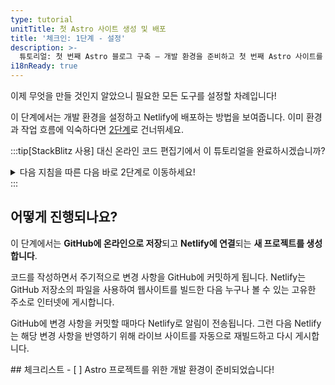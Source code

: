 ```yaml
---
type: tutorial
unitTitle: 첫 Astro 사이트 생성 및 배포
title: '체크인: 1단계 - 설정'
description: >-
  튜토리얼: 첫 번째 Astro 블로그 구축 — 개발 환경을 준비하고 첫 번째 Astro 사이트를 생성 및 배포하세요.
i18nReady: true
---
```



이제 무엇을 만들 것인지 알았으니 필요한 모든 도구를 설정할 차례입니다!

이 단계에서는 개발 환경을 설정하고 Netlify에 배포하는 방법을 보여줍니다. 이미 환경과 작업 흐름에 익숙하다면 [2단계](/ko/tutorial/2-pages/)로 건너뛰세요.

:::tip[StackBlitz 사용]
대신 온라인 코드 편집기에서 이 튜토리얼을 완료하시겠습니까?
<details>
<summary>다음 지침을 따른 다음 바로 2단계로 이동하세요!</summary>

**StackBlitz 설정**

1. [astro.new](https://astro.new)를 방문하여 버튼을 클릭해 StackBlitz에서 "Empty Project" 템플릿을 엽니다.

2. GitHub 자격 증명을 사용하여 로그인하려면 오른쪽 상단의 "Sign in"을 클릭하세요.

3. StackBlitz 편집기 창의 왼쪽 상단에서 템플릿을 "fork"하려면 클릭하세요 (자신의 계정 대시보드에 저장).

4. 프로젝트가 로드될 때까지 기다리면 "Empty Project" 스타터의 실시간 미리보기가 표시됩니다.

**변경**

파일 창에 `src/pages/index.astro`가 표시되어야 합니다. 클릭하여 열고 [Astro의 첫 번째 줄 작성](/ko/tutorial/1-setup/3/)을 따라 이 파일을 변경합니다.

**GitHub 저장소 생성**

1. 파일 목록 상단의 <kbd>Connect Repository</kbd> 버튼을 누르고 저장소의 새 이름을 입력한 후 <kbd>Create repo & push</kbd>를 클릭하세요.

2. GitHub에 다시 커밋할 변경 사항이 있으면 작업 공간 왼쪽 상단에 "Commit" 버튼이 나타납니다. 이를 클릭하면 커밋 메시지를 입력하고 저장소를 업데이트할 수 있습니다.

**사이트 배포**

Netlify에 배포하려면 [웹에 사이트 배포](/ko/tutorial/1-setup/5/)로 건너뛰세요.
그렇지 않으면 [2단계](/ko/tutorial/2-pages/)로 건너뛰어 Astro로 구축을 시작하세요!

</details>
:::

## 어떻게 진행되나요?

이 단계에서는 **GitHub에 온라인으로 저장**되고 **Netlify에 연결**되는 **새 프로젝트를 생성합니다**.

코드를 작성하면서 주기적으로 변경 사항을 GitHub에 커밋하게 됩니다. Netlify는 GitHub 저장소의 파일을 사용하여 웹사이트를 빌드한 다음 누구나 볼 수 있는 고유한 주소로 인터넷에 게시합니다.

GitHub에 변경 사항을 커밋할 때마다 Netlify로 알림이 전송됩니다. 그런 다음 Netlify는 해당 변경 사항을 반영하기 위해 라이브 사이트를 자동으로 재빌드하고 다시 게시합니다.

<Box icon="check-list">
## 체크리스트

<Checklist>
- [ ] Astro 프로젝트를 위한 개발 환경이 준비되었습니다!
</Checklist>
</Box>
